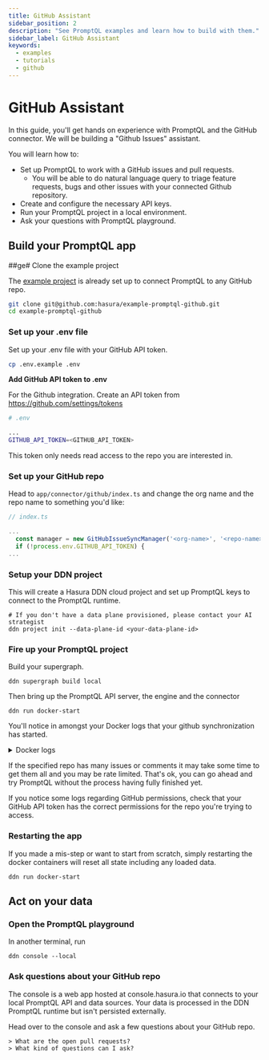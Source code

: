 ```yaml
---
title: GitHub Assistant
sidebar_position: 2
description: "See PromptQL examples and learn how to build with them."
sidebar_label: GitHub Assistant
keywords:
  - examples
  - tutorials
  - github
---
```



# GitHub Assistant

In this guide, you'll get hands on experience with PromptQL and the GitHub connector. We will be building a "Github
Issues" assistant.

You will learn how to:

- Set up PromptQL to work with a GitHub issues and pull requests.
  - You will be able to do natural language query to triage feature requests, bugs and other issues with your connected
    Github repository.
- Create and configure the necessary API keys.
- Run your PromptQL project in a local environment.
- Ask your questions with PromptQL playground.

<Prereqs />

## Build your PromptQL app

##ge# Clone the example project

The [example project](https://github.com/hasura/example-promptql-github) is already set up to connect PromptQL to any
GitHub repo.

```bash copy
git clone git@github.com:hasura/example-promptql-github.git
cd example-promptql-github
```

### Set up your .env file

Set up your .env file with your GitHub API token.

```bash copy
cp .env.example .env
```

**Add GitHub API token to .env**

For the Github integration. Create an API token from https://github.com/settings/tokens

```bash
# .env

...
GITHUB_API_TOKEN=<GITHUB_API_TOKEN>
```

This token only needs read access to the repo you are interested in.

<Thumbnail src="/img/get-started/github-permissions-dark.png" alt="Example: PromptQL on GitHub" />

### Set up your GitHub repo

Head to `app/connector/github/index.ts` and change the org name and the repo name to something you'd like:

```typescript
// index.ts

...
  const manager = new GitHubIssueSyncManager('<org-name>', '<repo-name>');
  if (!process.env.GITHUB_API_TOKEN) {
...
```

### Setup your DDN project

This will create a Hasura DDN cloud project and set up PromptQL keys to connect to the PromptQL runtime.

```ddn
# If you don't have a data plane provisioned, please contact your AI strategist
ddn project init --data-plane-id <your-data-plane-id>
```

### Fire up your PromptQL project

Build your supergraph.

```ddn
ddn supergraph build local
```

Then bring up the PromptQL API server, the engine and the connector

```ddn
ddn run docker-start
```

You'll notice in amongst your Docker logs that your github synchronization has started.

<details>
  <summary>Docker logs</summary>
  [2024-01-01 12:00:01] Starting GitHub sync...
  <br />
  [2024-01-01 12:00:02] Fetching repository metadata...
  <br />
  [2024-01-01 12:00:03] Syncing issues and pull requests...
  <br />
  [2024-01-01 12:00:04] Loading repository contents...
  <br />
  [2024-01-01 12:00:05] GitHub sync complete
</details>

If the specified repo has many issues or comments it may take some time to get them all and you may be rate limited.
That's ok, you can go ahead and try PromptQL without the process having fully finished yet.

If you notice some logs regarding GitHub permissions, check that your GitHub API token has the correct permissions for
the repo you're trying to access.

### Restarting the app

If you made a mis-step or want to start from scratch, simply restarting the docker containers will reset all state
including any loaded data.

```ddn
ddn run docker-start
```

## Act on your data

### Open the PromptQL playground

In another terminal, run

```ddn
ddn console --local
```

### Ask questions about your GitHub repo

The console is a web app hosted at console.hasura.io that connects to your local PromptQL API and data sources. Your
data is processed in the DDN PromptQL runtime but isn't persisted externally.

Head over to the console and ask a few questions about your GitHub repo.

```text copy
> What are the open pull requests?
> What kind of questions can I ask?
```
